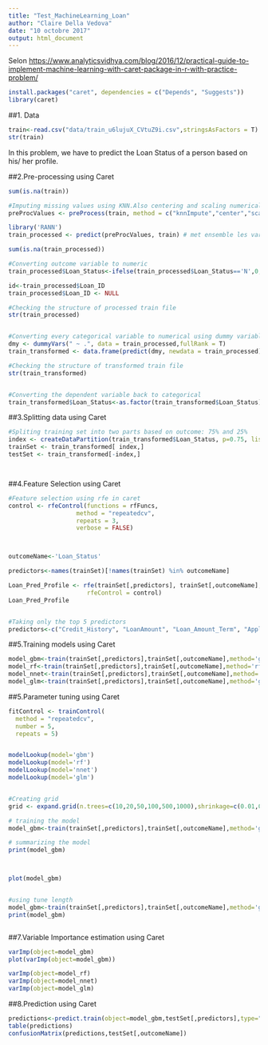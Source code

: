 ```yaml
---
title: "Test_MachineLearning_Loan"
author: "Claire Della Vedova"
date: "10 octobre 2017"
output: html_document
---
```


Selon <https://www.analyticsvidhya.com/blog/2016/12/practical-guide-to-implement-machine-learning-with-caret-package-in-r-with-practice-problem/>


```r

install.packages("caret", dependencies = c("Depends", "Suggests"))
library(caret)
```

##1. Data

```r
train<-read.csv("data/train_u6lujuX_CVtuZ9i.csv",stringsAsFactors = T)
str(train)

```


In this problem, we have to predict the Loan Status of a person based on his/ her profile.

##2.Pre-processing using Caret

```r

sum(is.na(train))

#Imputing missing values using KNN.Also centering and scaling numerical columns
preProcValues <- preProcess(train, method = c("knnImpute","center","scale"))

library('RANN')
train_processed <- predict(preProcValues, train) # met ensemble les variable dont on a imputé les missing values et les autres variables(catégorielle)

sum(is.na(train_processed))

#Converting outcome variable to numeric
train_processed$Loan_Status<-ifelse(train_processed$Loan_Status=='N',0,1)

id<-train_processed$Loan_ID
train_processed$Loan_ID <- NULL

#Checking the structure of processed train file
str(train_processed)


#Converting every categorical variable to numerical using dummy variables
dmy <- dummyVars(" ~ .", data = train_processed,fullRank = T)
train_transformed <- data.frame(predict(dmy, newdata = train_processed))

#Checking the structure of transformed train file
str(train_transformed)


#Converting the dependent variable back to categorical
train_transformed$Loan_Status<-as.factor(train_transformed$Loan_Status)
```



##3.Splitting data using Caret
```r

#Spliting training set into two parts based on outcome: 75% and 25%
index <- createDataPartition(train_transformed$Loan_Status, p=0.75, list=FALSE)
trainSet <- train_transformed[ index,]
testSet <- train_transformed[-index,]




```

##4.Feature Selection using Caret

```r

#Feature selection using rfe in caret
control <- rfeControl(functions = rfFuncs,
                   method = "repeatedcv",
                   repeats = 3,
                   verbose = FALSE)



outcomeName<-'Loan_Status'

predictors<-names(trainSet)[!names(trainSet) %in% outcomeName]

Loan_Pred_Profile <- rfe(trainSet[,predictors], trainSet[,outcomeName],
                      rfeControl = control)
Loan_Pred_Profile


#Taking only the top 5 predictors
predictors<-c("Credit_History", "LoanAmount", "Loan_Amount_Term", "ApplicantIncome", "CoapplicantIncome")


```


##5.Training models using Caret

```r

model_gbm<-train(trainSet[,predictors],trainSet[,outcomeName],method='gbm')
model_rf<-train(trainSet[,predictors],trainSet[,outcomeName],method='rf')
model_nnet<-train(trainSet[,predictors],trainSet[,outcomeName],method='nnet')
model_glm<-train(trainSet[,predictors],trainSet[,outcomeName],method='glm')

```

##5.Parameter tuning using Caret

```r

fitControl <- trainControl(
  method = "repeatedcv",
  number = 5,
  repeats = 5)


modelLookup(model='gbm')
modelLookup(model='rf')
modelLookup(model='nnet')
modelLookup(model='glm')


#Creating grid
grid <- expand.grid(n.trees=c(10,20,50,100,500,1000),shrinkage=c(0.01,0.05,0.1,0.5),n.minobsinnode = c(3,5,10),interaction.depth=c(1,5,10))

# training the model
model_gbm<-train(trainSet[,predictors],trainSet[,outcomeName],method='gbm',trControl=fitControl,tuneGrid=grid)

# summarizing the model
print(model_gbm)



plot(model_gbm)


#using tune length
model_gbm<-train(trainSet[,predictors],trainSet[,outcomeName],method='gbm',trControl=fitControl,tuneLength=10)
print(model_gbm)



```


##7.Variable Importance estimation using Caret
```r

varImp(object=model_gbm)
plot(varImp(object=model_gbm))

varImp(object=model_rf)
varImp(object=model_nnet)
varImp(object=model_glm)

```

##8.Prediction using Caret

```r

predictions<-predict.train(object=model_gbm,testSet[,predictors],type="raw")
table(predictions)
confusionMatrix(predictions,testSet[,outcomeName])
```




